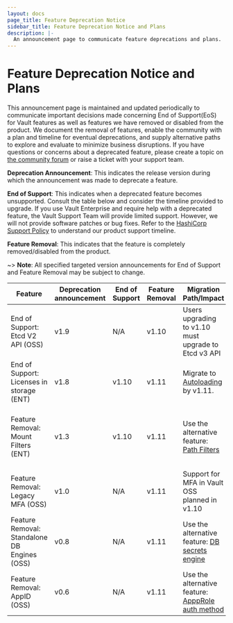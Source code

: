 ```yaml
---
layout: docs
page_title: Feature Deprecation Notice
sidebar_title: Feature Deprecation Notice and Plans
description: |-
  An announcement page to communicate feature deprecations and plans.
---
```


# Feature Deprecation Notice and Plans

This announcement page is maintained and updated periodically to communicate important decisions made concerning End of Support(EoS) for Vault features as well as features we have removed or disabled from the product. We document the removal of features, enable the community with a plan and timeline for eventual deprecations, and supply alternative paths to explore and evaluate to minimize business disruptions. If you have questions or concerns about a deprecated feature, please create a topic on [the community forum](https://discuss.hashicorp.com/c/vault/30) or raise a ticket with your support team.

**Deprecation Announcement**: This indicates the release version during which the announcement was made to deprecate a feature. 

**End of Support**: This indicates when a deprecated feature becomes unsupported. Consult the table below and consider the timeline provided to upgrade. If you use Vault Enterprise and require help with a deprecated feature, the Vault Support Team will provide limited support. However, we will not provide software patches or bug fixes. Refer to the [HashiCorp Support Policy](https://support.hashicorp.com/hc/en-us/articles/360021185113-Support-Period-and-End-of-Life-EOL-Policy) to understand our product support timeline.

**Feature Removal**: This indicates that the feature is completely removed/disabled from the product.

~> **Note**: All specified targeted version announcements for End of Support and Feature Removal may be subject to change.


| Feature                | Deprecation announcement | End of Support  | Feature Removal | Migration Path/Impact  | Resources |
| -----------------------| ------------------------ | --------------- |---------------- | -| --------- |
| End of Support: Etcd V2 API (OSS) | v1.9 | N/A | v1.10 | Users upgrading to v1.10 must upgrade to Etcd v3 API  | [TBD](TBD)
| End of Support: Licenses in storage (ENT) | v1.8 | v1.10 | v1.11 | Migrate to [Autoloading](/docs/enterprise/license/autoloading) by v1.11.| [Vault License](/docs/enterprise/license) [System Backend](https://www.vaultproject.io/api-docs/system/license) [FAQ](/docs/enterprise/license/faq)
| Feature Removal: Mount Filters (ENT) | v1.3 | v1.10 | v1.11 | Use the alternative feature: [Path Filters](https://www.vaultproject.io/api-docs/system/replication/replication-performance#create-paths-filter) | [API Deprecation Notice](https://www.vaultproject.io/api-docs/system/replication/replication-performance#create-mounts-filter-deprecated) [Filter Mount Replication Deprecation Notice](/docs/upgrading/upgrade-to-1.3.0#filtered-mount-replication-deprecation)
| Feature Removal: Legacy MFA (OSS) | v1.0 | N/A | v1.11 | Support for MFA in Vault OSS planned in v1.10 | [Multi-Factor Authentication](/docs/auth/mfa)
| Feature Removal: Standalone DB Engines (OSS) | v0.8 | N/A | v1.11 | Use the alternative feature: [DB secrets engine](/docs/secrets/databases) | [TBD](TBD)
| Feature Removal: AppID (OSS) | v0.6 | N/A | v1.11 | Use the alternative feature: [ApppRole auth method](https://www.vaultproject.io/docs/auth/approle) | [AppID Auth Method Deprecation Notice](/docs/auth/app-id)
